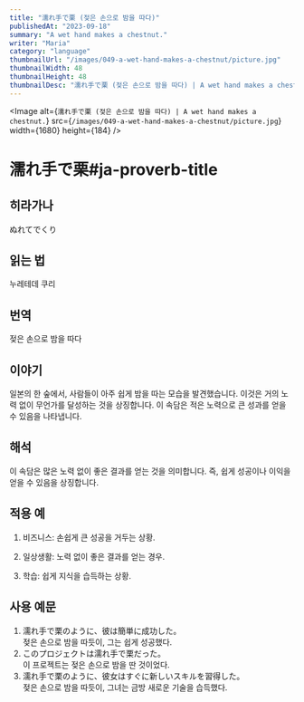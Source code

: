 ```yaml
---
title: "濡れ手で栗 (젖은 손으로 밤을 따다)"
publishedAt: "2023-09-18"
summary: "A wet hand makes a chestnut."
writer: "Maria"
category: "language"
thumbnailUrl: "/images/049-a-wet-hand-makes-a-chestnut/picture.jpg"
thumbnailWidth: 48
thumbnailHeight: 48
thumbnailDesc: "濡れ手で栗 (젖은 손으로 밤을 따다) | A wet hand makes a chestnut."
---
```


<Image
  alt={`濡れ手で栗 (젖은 손으로 밤을 따다) | A wet hand makes a chestnut.`}
  src={`/images/049-a-wet-hand-makes-a-chestnut/picture.jpg`}
  width={1680}
  height={184}
/>

# 濡れ手で栗#ja-proverb-title

## 히라가나

ぬれてでくり

## 읽는 법

누레테데 쿠리

## 번역

젖은 손으로 밤을 따다

## 이야기

일본의 한 숲에서, 사람들이 아주 쉽게 밤을 따는 모습을 발견했습니다. 이것은 거의 노력 없이 무언가를 달성하는 것을 상징합니다. 이 속담은 적은 노력으로 큰 성과를 얻을 수 있음을 나타냅니다.

## 해석

이 속담은 많은 노력 없이 좋은 결과를 얻는 것을 의미합니다. 즉, 쉽게 성공이나 이익을 얻을 수 있음을 상징합니다.

## 적용 예

1. 비즈니스: 손쉽게 큰 성공을 거두는 상황.

2. 일상생활: 노력 없이 좋은 결과를 얻는 경우.

3. 학습: 쉽게 지식을 습득하는 상황.

## 사용 예문

1. 濡れ手で栗のように、彼は簡単に成功した。<br /> 젖은 손으로 밤을 따듯이, 그는 쉽게 성공했다.
2. このプロジェクトは濡れ手で栗だった。<br /> 이 프로젝트는 젖은 손으로 밤을 딴 것이었다.
3. 濡れ手で栗のように、彼女はすぐに新しいスキルを習得した。<br /> 젖은 손으로 밤을 따듯이, 그녀는 금방 새로운 기술을 습득했다.
